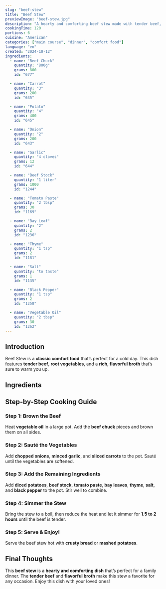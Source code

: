```yaml
---
slug: "beef-stew"
title: "Beef Stew"
previewImage: "beef-stew.jpg"
description: "A hearty and comforting beef stew made with tender beef, vegetables, and a rich broth."
cookingTime: 120
portions: 6
cuisine: "American"
categories: ["main course", "dinner", "comfort food"]
language: "en"
created: "2024-10-12"
ingredients:
  - name: "Beef Chuck"
    quantity: "800g"
    grams: 800
    id: "677"

  - name: "Carrot"
    quantity: "3"
    grams: 200
    id: "635"

  - name: "Potato"
    quantity: "4"
    grams: 400
    id: "645"

  - name: "Onion"
    quantity: "2"
    grams: 200
    id: "643"

  - name: "Garlic"
    quantity: "4 cloves"
    grams: 12
    id: "644"

  - name: "Beef Stock"
    quantity: "1 liter"
    grams: 1000
    id: "1244"

  - name: "Tomato Paste"
    quantity: "2 tbsp"
    grams: 30
    id: "1169"

  - name: "Bay Leaf"
    quantity: "2"
    grams: 2
    id: "1236"

  - name: "Thyme"
    quantity: "1 tsp"
    grams: 2
    id: "1181"

  - name: "Salt"
    quantity: "to taste"
    grams: 1
    id: "1135"

  - name: "Black Pepper"
    quantity: "1 tsp"
    grams: 2
    id: "1258"

  - name: "Vegetable Oil"
    quantity: "2 tbsp"
    grams: 30
    id: "1262"
---
```



## Introduction

Beef Stew is a **classic comfort food** that’s perfect for a cold day. This dish features **tender beef**, **root vegetables**, and a **rich, flavorful broth** that’s sure to warm you up.

## Ingredients

<IngredientsList
  ingredients={frontmatter.ingredients}
  portions={frontmatter.portions}
/>

## Step-by-Step Cooking Guide

### Step 1: Brown the Beef

Heat **vegetable oil** in a large pot. Add the **beef chuck** pieces and brown them on all sides.

<CookingStep action="frying-pan-meat-red-cubes" alt="Browning beef cubes" />

### Step 2: Sauté the Vegetables

Add **chopped onions**, **minced garlic**, and **sliced carrots** to the pot. Sauté until the vegetables are softened.

<CookingStep action="frying-pan-stew" alt="Sautéing vegetables" />

### Step 3: Add the Remaining Ingredients

Add **diced potatoes**, **beef stock**, **tomato paste**, **bay leaves**, **thyme**, **salt**, and **black pepper** to the pot. Stir well to combine.

<CookingStep
  action="stewing-meat-red-with-veggies"
  alt="Adding ingredients to the pot"
/>

### Step 4: Simmer the Stew

Bring the stew to a boil, then reduce the heat and let it simmer for **1.5 to 2 hours** until the beef is tender.

### Step 5: Serve & Enjoy!

Serve the beef stew hot with **crusty bread** or **mashed potatoes**.

## Final Thoughts

This **beef stew** is a **hearty and comforting dish** that’s perfect for a family dinner. The **tender beef** and **flavorful broth** make this stew a favorite for any occasion. Enjoy this dish with your loved ones!

<NutritionFacts ingredients={frontmatter.ingredients} />

